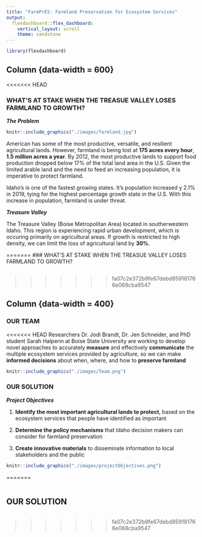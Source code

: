 ```yaml
---
title: "FarmPrES: Farmland Preservation for Ecosystem Services"
output: 
  flexdashboard::flex_dashboard:
    vertical_layout: scroll
    theme: sandstone
---
```


```r
library(flexdashboard)
```

Column {data-width = 600}
-----------------------------------------------------------------------

<<<<<<< HEAD

### WHAT'S AT STAKE WHEN THE TREASUE VALLEY LOSES FARMLAND TO GROWTH? 

_**The Problem**_
```r
knitr::include_graphics("./images/farmland.jpg")
```
American has some of the most productive, versatile, and resilient agricultural lands. However, farmland is being lost at **175 acres every hour**, **1.5 million acres a year**. By 2012, the most productive lands to support food production dropped below 17% of the total land area in the U.S. Given the limited arable land and the need to feed an increasing population, it is imperative to protect farmland. 

Idaho's is one of the fastest growing states. It's population increased y 2.1% in 2019, tying for the highest percentage growth state in the U.S. With this increase in population, farmland is under threat. 

_**Treasure Valley**_

The Treasure Valley (Boise Metropolitan Area) located in southerwestern Idaho. This region is experiencing rapid urban development, which is occuring primarily on agricultural areas. If growth is restricted to high density, we can limit the loss of agricultural land by **30%**. 

=======
### WHAT'S AT STAKE WHEN THE TREASUE VALLEY LOSES FARMLAND TO GROWTH? 

```r
```
>>>>>>> fa07c2e372b9fe67debd859181766e068cba9547

Column {data-width = 400}
-----------------------------------------------------------------------

### OUR TEAM 
<<<<<<< HEAD
Researchers Dr. Jodi Brandt, Dr. Jen Schneider, and PhD student Sarah Halperin at Boise State University are working to develop novel approaches to accurately **measure** and effectively **communicate** the multiple ecosystem services provided by agriculture, so we can make **informed decisions** about when, where, and how to **preserve farmland** 
```r
knitr::include_graphics("./images/Team.png")
```


### OUR SOLUTION
_**Project Objectives**_

1. **Identify the most important agricultural lands to protect**, based on the ecosystem services that people have identified as important

2. **Determine the policy mechanisms** that Idaho decision makers can consider for farmland preservation

3. **Create innovative materials** to disseminate information to local stakeholders and the public                                                                                                                                                                                                
```r
knitr::include_graphics("./images/projectObjectives.png")
```
=======

```r

```

## OUR SOLUTION

```r

```
>>>>>>> fa07c2e372b9fe67debd859181766e068cba9547
